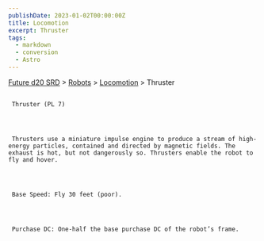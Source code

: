 ```yaml
---
publishDate: 2023-01-02T00:00:00Z
title: Locomotion
excerpt: Thruster
tags:
  - markdown
  - conversion
  - Astro
---
```







[Future d20 SRD](/#futureD20)
     > [Robots](future-d20-srd-robots-index)
     > [Locomotion](future-d20-srd-robots-locomotion-index)
     > Thruster
    





## 
     Thruster (PL 7)
    



     Thrusters use a miniature impulse engine to produce a stream of high-energy particles, contained and directed by magnetic fields. The exhaust is hot, but not dangerously so. Thrusters enable the robot to fly and hover.
    



     Base Speed: Fly 30 feet (poor).
    



     Purchase DC: One-half the base purchase DC of the robot’s frame.
    




